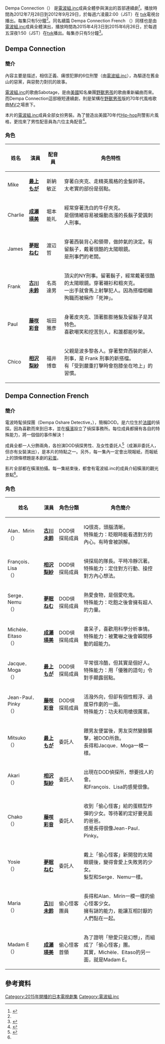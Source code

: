 {{Infobox television
| show_name   = Dempa Connection
| 日文名稱    = でんぱコネクション
| 類型        = [[連續劇|連續劇]]/[[偶像劇|偶像劇]]
| 製作公司    = [[tvk|tvk]]
| 導演        = 井口昇
| 主演        = [[電波組.inc|電波組.inc]]
| country     = {{JPN}}
| first_aired = {{start date|2012|7|28}}
| last_aired  = {{end date|2012|9|29}}
| 播映時間    = 每週六凌晨2:00（JST）
| 集數        = 10集
| 每集長度    = 5分鐘
| website     = http://www.tvk-yokohama.com/demcone/dempaconnection/index.html tvk電視台-Dempa Connection
}}

{{Infobox television
| show_name   = Dempa Connection French
| 日文名稱    = でんぱコネクションフレンチ
| 類型        = [[連續劇|連續劇]]/[[偶像劇|偶像劇]]
| 製作公司    = [[tvk|tvk]]
| 導演        = 井口昇
| 主演        = [[電波組.inc|電波組.inc]]
| country     = {{JPN}}
| first_aired = {{start date|2015|4|3}}
| last_aired  = {{end date|2015|6|26}}
| 播映時間    = 每週六凌晨1:50（JST）
| 集數        = 13集
| 每集長度    = 5分鐘
| website     = http://www.tvk-yokohama.com/demcone/ tvk電視台-Dempa Connection French
}}

Dempa Connection（{{lang-ja|でんぱコネクション}}） 是[[電波組.inc|電波組.inc]]成員全體參與演出的首部連續劇<ref name="first_dorama">{{cite news|url=http://www.musicman-net.com/artist/18715.html|title=でんぱ組.inc、初の主演TVドラマ決定|publisher=Musicman-NET|date=2012-07-17|accessdate=2015-07-13|archive-date=2015-07-13|archive-url=https://web.archive.org/web/20150713172159/http://www.musicman-net.com/artist/18715.html|dead-url=no}}</ref>。播放時間為2012年7月28日到2012年9月29日，於每週六凌晨2:00（JST）在 [[tvk|tvk]]電視台播出。每集只有5分鐘<ref name="first_dorama"></ref>。同名續篇 Dempa Connection French （{{lang-ja|でんぱコネクションフレンチ}}）同樣也是由[[電波組.inc|電波組.inc]]成員全體演出，播放時間為2015年4月3日到2015年6月26日，於每週五深夜1:50（JST）在[[tvk|tvk]]播出。每集亦只有5分鐘<ref>{{cite news|url=http://natalie.mu/eiga/news/142723|title=井口昇監督×でんぱ組.inc「でんぱコネクション」続編が放送開始、ニコ生特番も|publisher=ナタリー|date=2015-04-01|accessdate=2015-07-13|archive-date=2015-07-13|archive-url=https://web.archive.org/web/20150713182819/http://natalie.mu/eiga/news/142723|dead-url=no}}</ref>。


== Dempa Connection ==
=== 簡介 ===

內容主要是描述，相信正義、痛恨犯罪的6位刑警（由[[電波組.inc|電波組.inc]]），為驅逐在舊金山的惡黨，與惡勢力對抗的故事。

[[電波組.inc|電波組.inc]]的歌曲Sabotage，是由[[美國|美國]]知名樂團[[野獸男孩|野獸男孩]]的歌曲{{tsl|en|Sabotage (song)|Sabotage}}重新編曲而來。而Dempa Connection這部極短連續劇，則是架構在[[野獸男孩|野獸男孩]]版的70年代風格歌曲{{tsl|en|Sabotage (song)|Sabotage}}[[音樂影片|MV]]之場景下。

本片的[[電波組.inc|電波組.inc]]成員全部女扮男裝。為了營造出美國70年代[[Hip-hop|Hip-hop]]刑警影片風格，更找來了男性配音員為六位主角配音<ref>{{cite news|url=http://natalie.mu/music/news/73077|title=でんぱ組、主演ドラマ「でんぱコネクション」で刑事役に挑戦|date=2012-07-18|accessdate=2015-07-14|archive-date=2015-07-14|archive-url=https://web.archive.org/web/20150714143024/http://natalie.mu/music/news/73077|dead-url=no}}</ref>。

=== 角色 ===

{| class="wikitable" style="font-size:small;text-align:center"
|-
! 姓名
! 演員
! 配音員
! 角色特性
|-
| Mike
| '''[[最上もが|最上もが]]'''
| 新納敏正
| 穿著白夾克、走精英風格的金髮帥哥。<br />太老實的部份是弱點。
|-
| Charlie
| '''[[成瀬瑛美|成瀬瑛美]]'''
| 堀本能礼
| 經常穿著洗白的牛仔夾克。<br />是個情緒容易被煽動高漲的長鬍子愛諷刺人刑事。
|-
| James
| '''[[夢眠ねむ|夢眠ねむ]]'''
| 渡辺哲
| 穿著西裝背心和領帶，做帥氣的決定。有留鬍子，戴著很酷的太陽眼鏡。<br />是刑事們的老闆。
|-
| Frank
| '''[[古川未鈴|古川未鈴]]'''
| 名高達男
| 頂尖的NY刑事。留著鬍子，經常戴著很酷的太陽眼鏡。穿著襯衫和粗夾克。<br />一出手就會馬上射擊犯人。因為搭檔相繼殉職而被稱作「死神」。
|-
| Paul
| '''[[藤咲彩音|藤咲彩音]]'''
| 坂田雅彥
| 身著皮夾克、頂著膨膨捲髮及留鬍子是其特色。<br />喜歡嘲笑和挖苦別人，和誰都能吵架。
|-
| Chico
|'''[[相沢梨紗|相沢梨紗]]''' 
| 福井博章
| 父親是波多黎各人。穿著整齊西裝的新人刑事，是 Frank 刑事的新搭檔。<br />有「受到嚴重打擊時會抱膝坐在地上」的習慣。
|}

== Dempa Connection French ==
=== 簡介 ===
電波時髦偵探團（Dempa Oshare Detective，{{lang-ja|でんぱオシャレ探偵局}}），簡稱DOD。是六位生於[[法國|法國]]的偵探。因為喜歡而來到日本，並在[[橫濱|橫濱]]設立了偵探事務所。每位成員都擁有各自的特殊能力，將一個個的事件解決！

成員全都一人分飾兩角，各扮演DOD偵探男性、及女性委託人<ref name="dod">{{cite news|url=http://news.walkerplus.com/article/56282/|title=でんぱ組.inc主演ドラマが“美少年探偵”で復活|publisher=[[NewsWalker|NewsWalker]]|date=2015-03-10|accessdate=2015-07-15|archive-date=2015-07-15|archive-url=https://web.archive.org/web/20150715101646/http://news.walkerplus.com/article/56282/|dead-url=no}}</ref>（成瀨非委託人，但亦有女裝演出），是本片的特點之一。另外，每一集內一定會出現報紙，而報紙上的頭條標題是本劇的[[彩蛋|彩蛋]]。

影片全部都在橫濱拍攝。每一集結束後，都會有電波組.inc的成員介紹橫濱的觀光景點<ref name="dod"></ref>。

=== 角色 ===

{| class="wikitable" style="font-size:small;text-align:center"
|-
! 姓名
! 演員
! 角色分類
! 角色簡介
|-
| Alan．Mirin<br />（{{lang-ja|アラン．ミリン}}）
| '''[[古川未鈴|古川未鈴]]'''
| DOD偵探局成員
| IQ很高，頭腦清晰。<br />特殊能力：眨眼時能看透對方的內心。有時會被誤解。
|-
| François．Lisa<br />（{{lang-ja|フランソワ．リサ}}）
| '''[[相沢梨紗|相沢梨紗]]'''
| DOD偵探局成員
| 偵探局的隊長。平時冷靜沉著。<br />特殊能力：定住對方行動、操控對方內心想法。
|-
| Serge．Nemu<br />（{{lang-ja|セルジュ．ネム}}）
| '''[[夢眠ねむ|夢眠ねむ]]'''
| DOD偵探局成員
| 熱愛食物，是個愛吃鬼。<br />特殊能力：吃飽之後會擁有超人的力量。
|-
| Michèle．Eitaso<br />（{{lang-ja|ミッシェル．エイタソ}}）
| '''[[成瀨瑛美|成瀨瑛美]]'''
| DOD偵探局成員
| 書呆子，喜歡用科學分析事情。<br />特殊能力：被驚嚇之後會瞬間移動的超能力。
|-
| Jacque．Moga<br />（{{lang-ja|ジャック．モガ}}）
| '''[[最上もが|最上もが]]'''
| DOD偵探局成員
| 平常很冷酷，但其實是個好人。<br />特殊能力：用「優雅的語句」令對手顯露弱點。
|-
| Jean-Paul．Pinky<br />（{{lang-ja|ジャンポール．ピンキー}}）
| '''[[藤咲彩音|藤咲彩音]]'''
| DOD偵探局成員
| 活潑外向，但卻有個性輕浮、過度惡作劇的一面。<br />特殊能力：功夫和用槍很厲害。
|-
| Mitsuko<br />（{{lang-ja|ミツコ}}）
| '''[[最上もが|最上もが]]'''
| 委託人
| 餵男友便當後，男友突然變臉襲擊，被DOD所救。<br />長得和Jacque．Moga一模一樣。
|-
| Akari<br />（{{lang-ja|アカリ}}）
| '''[[相沢梨紗|相沢梨紗]]'''
| 委託人
| 出現在DOD偵探所，想要找人約會。<br />和François．Lisa的感覺很像。
|-
| Chako<br />（{{lang-ja|チャコ}}）
| '''[[藤咲彩音|藤咲彩音]]'''
| 委託人
| 收到「偷心怪客」給的蛋糕型炸彈的少女。等待著約定好要見面的爸爸。<br />感覺長得很像Jean-Paul．Pinky。
|-
| Yosie<br />（{{lang-ja|ヨシエ}}）
| '''[[夢眠ねむ|夢眠ねむ]]'''
| 委託人
| 戴上「偷心怪客」新開發的太陽眼鏡後，變得會愛上失敗男的少女。<br />髮型和Serge．Nemu一樣。
|-
| Maria<br />（{{lang-ja|マリア}}）
| '''[[古川未鈴|古川未鈴]]'''
| 偷心怪客團員
| 長得和Alan．Mirin一模一樣的偷心怪客少女。<br />擁有謎的能力，能讓互相討厭的人們黏在一起。
|-
| Madam E<br />（{{lang-ja|マダムE}}）
| '''[[成瀨瑛美|成瀨瑛美]]'''
| 偷心怪客首領
| 為了證明「戀愛只是幻想」，而組成了「偷心怪客」團。<br />其實，Michèle．Eitaso的另一面，就是Madam E。
|}

== 參考資料 ==
{{reflist}}

[[Category:2015年開播的日本電視劇集|Category:2015年開播的日本電視劇集]]
[[Category:電波組.inc|Category:電波組.inc]]